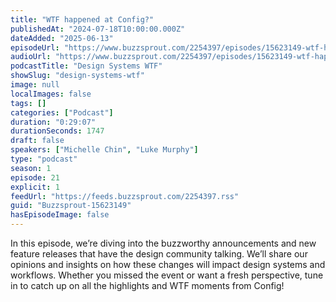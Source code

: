 ```yaml
---
title: "WTF happened at Config?"
publishedAt: "2024-07-18T10:00:00.000Z"
dateAdded: "2025-06-13"
episodeUrl: "https://www.buzzsprout.com/2254397/episodes/15623149-wtf-happened-at-config.mp3"
audioUrl: "https://www.buzzsprout.com/2254397/episodes/15623149-wtf-happened-at-config.mp3"
podcastTitle: "Design Systems WTF"
showSlug: "design-systems-wtf"
image: null
localImages: false
tags: []
categories: ["Podcast"]
duration: "0:29:07"
durationSeconds: 1747
draft: false
speakers: ["Michelle Chin", "Luke Murphy"]
type: "podcast"
season: 1
episode: 21
explicit: 1
feedUrl: "https://feeds.buzzsprout.com/2254397.rss"
guid: "Buzzsprout-15623149"
hasEpisodeImage: false
---
```

In this episode, we’re diving into the buzzworthy announcements and new feature releases that have the design community talking. We’ll share our opinions and insights on how these changes will impact design systems and workflows. Whether you missed the event or want a fresh perspective, tune in to catch up on all the highlights and WTF moments from Config!
